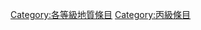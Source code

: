 {{Articles by Quality|topic=地質|project=地質|format=toc}}
{{Wikipedia category}}
{{emptycat}}
[[Category:各等級地質條目|Category:各等級地質條目]]
[[Category:丙級條目|Category:丙級條目]]